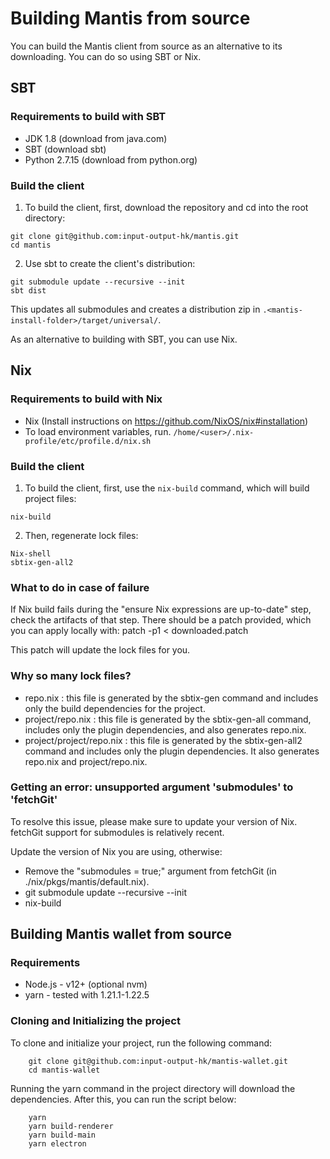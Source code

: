 # Building Mantis from source

You can build the Mantis client from source as an alternative to its downloading. You can do so using SBT or Nix.

## SBT

### Requirements to build with SBT
- JDK 1.8 (download from java.com)
- SBT (download sbt)
- Python 2.7.15 (download from python.org)

### Build the client

1. To build the client, first, download the repository and cd into the root directory:

```
git clone git@github.com:input-output-hk/mantis.git
cd mantis
```

2. Use sbt to create the client's distribution:

```
git submodule update --recursive --init
sbt dist
```

This updates all submodules and creates a distribution zip in `.<mantis-install-folder>/target/universal/`.

As an alternative to building with SBT, you can use Nix.

## Nix

### Requirements to build with Nix

- Nix (Install instructions on https://github.com/NixOS/nix#installation)
- To load environment variables, run. `/home/<user>/.nix-profile/etc/profile.d/nix.sh`

### Build the client

1. To build the client, first, use the `nix-build` command, which will build project files:

```
nix-build
```

2. Then, regenerate lock files:

```
Nix-shell
sbtix-gen-all2
```

### What to do in case of failure

If Nix build fails during the "ensure Nix expressions are up-to-date" step, check the artifacts of that step. There should be a patch provided, which you can apply locally with:
patch -p1 < downloaded.patch

This patch will update the lock files for you.

### Why so many lock files?

- repo.nix : this file is generated by the sbtix-gen command and includes only the build dependencies for the project.
- project/repo.nix : this file is generated by the sbtix-gen-all command, includes only the plugin dependencies, and also generates repo.nix.
- project/project/repo.nix : this file is generated by the sbtix-gen-all2 command and includes only the plugin dependencies. It also generates repo.nix and project/repo.nix.

### Getting an error: unsupported argument 'submodules' to 'fetchGit'

To resolve this issue, please make sure to update your version of Nix. fetchGit support for submodules is relatively recent.

Update the version of Nix you are using, otherwise:
- Remove the "submodules = true;" argument from fetchGit (in ./nix/pkgs/mantis/default.nix).
- git submodule update --recursive --init
- nix-build

## Building Mantis wallet from source

### Requirements

- Node.js - v12+ (optional nvm)
- yarn - tested with 1.21.1-1.22.5

### Cloning and Initializing the project

To clone and initialize your project, run the following command:

```
	git clone git@github.com:input-output-hk/mantis-wallet.git
	cd mantis-wallet
```

Running the yarn command in the project directory will download the dependencies. After this, you can run the script below:
```
	yarn
	yarn build-renderer
	yarn build-main
	yarn electron
```
